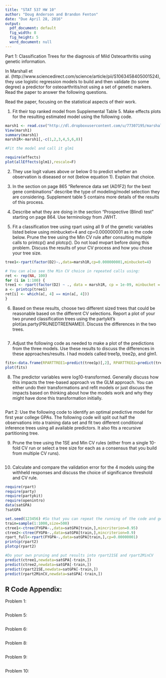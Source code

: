```yaml
---
title: "STAT 537 HW 10"
author: "Doug Anderson and Brandon Fenton"
date: "Due April 28, 2016"
output:
  pdf_document: default
  fig_width: 8
  fig_height: 5
  word_document: null
---
```


Part 1: Classification Trees for the diagnosis of Mild Osteoarthritis using genetic information. 

In Marshall et al. (http://www.sciencedirect.com/science/article/pii/S1063458405001524), they use logistic regression models to build and then validate (to some degree) a predictor for osteoarthritis/not using a set of genetic markers. Read the paper to answer the following questions.

Read the paper, focusing on the statistical aspects of their work.

1) Fit their top ranked model from Supplemental Table 5. Make effects plots for the resulting estimated model using the following code.
```r
marsh1 <- read.csv("http://dl.dropboxusercontent.com/u/77307195/marshalcomb.csv",header=T)
View(marsh1)
summary(marsh1)
marsh1R<-marsh1[,-c(1,2,3,4,5,6,8)]

#Fit the model and call it glm1

require(effects)
plot(allEffects(glm1),rescale=F) 
```

2) They use logit values above or below 0 to predict whether an observation is diseased or not (below equation 1). Explain that choice.

3) In the section on page 865 “Reference data set (AD1F2) for the best gene combinations” describe the type of modeling/model selection they are considering. Supplement table 5 contains more details of the results of this process.

4) Describe what they are doing in the section “Prospective (Blind) test” starting on page 864. Use terminology from JWHT.

5) Fit a classification tree using rpart using all 9 of the genetic variables listed below using minbucket=4 and cp=0.000000001 as in the code below. Prune the tree using the Min CV rule after consulting multiple calls to printcp() and plotcp(). Do not load mvpart before doing this problem. Discuss the results of your CV process and how you chose your tree size. 


```r
tree1<-rpart(factor(D2)~.,data=marsh1R,cp=0.000000001,minbucket=4)

# You can also see the Min CV choice in repeated calls using:
ret <- rep(NA, 100)
for (i in 1:100) {
tree1 <- rpart(factor(D2) ~ ., data = marsh1R, cp = 1e-09, minbucket = 4)
a <- printcp(tree1)
ret[i] <- which(a[, 4] == min(a[, 4]))
}
```

6) Based on these results, choose two different sized trees that could be reasonable based on the different CV selections. Report a plot of your two pruned classification trees using the partykit’s plot(as.party(PRUNEDTREENAME)). Discuss the differences in the two trees.

```r

```

7) Adjust the following code as needed to make a plot of the predictions from the three models. Use these results to discuss the differences in these approaches/results. I had models called tree1p, tree2p, and glm1.

```r
fits<-data.frame(RPARTTREE1=predict(tree1p)[,2], RPARTTREE2=predict(tree2p)[,2],GLM1=predict(glm1,type="response"))
plot(fits)
```

8) The predictor variables were log10-transformed. Generally discuss how this impacts the tree-based approach vs the GLM approach. You can either undo their transformations and refit models or just discuss the impacts based on thinking about how the models work and why they might have done this transformation initially.

```r

```

Part 2: Use the following code to identify an optimal predictive model for first year college GPAs. The following code will split out half the observations into a training data set and fit two different conditional inference trees using all available predictors. It also fits a recursive partitioning tree. 

9) Prune the tree using the 1SE and Min CV rules (either from a single 10-fold CV run or select a tree size for each as a consensus that you build from multiple CV runs). 

```r

```

10) Calculate and compare the validation error for the 4 models using the withheld responses and discuss the choice of significance threshold and CV rule.

```r
require(rpart)
require(party)
require(partykit)
require(openintro)
data(satGPA)
?satGPA

set.seed(123456) #So that you can repeat the running of the code and get the same results
train=sample(1:1000,size=500)
ctree1<-ctree(FYGPA~.,data=satGPA[train,],mincriterion=0.95)
ctree2<-ctree(FYGPA~.,data=satGPA[train,],mincriterion=0.9)
rpart_full<-rpart(FYGPA~.,data=satGPA[train,],cp=0.00000001)
printcp(rpart2)
plotcp(rpart2)

#Do your own pruning and put results into rpart21SE and rpart2MinCV
predict(ctree1,newdata=satGPA[-train,])
predict(ctree2,newdata=satGPA[-train,])
predict(rpart21SE,newdata=satGPA[-train,])
predict(rpart2MinCV,newdata=satGPA[-train,])
```

## R Code Appendix:
Problem 1:
```r
```

Problem 5:
```r
```

Problem 6:
```r
```

Problem 8:
```r
```

Problem 9:
```r
```

Problem 10:
```r
```
